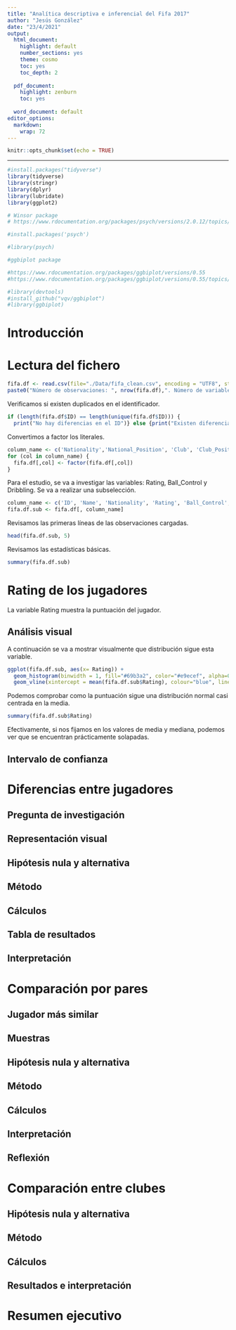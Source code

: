 ```yaml
---
title: "Analítica descriptiva e inferencial del Fifa 2017"
author: "Jesús González"
date: "23/4/2021"
output:
  html_document:
    highlight: default
    number_sections: yes
    theme: cosmo
    toc: yes
    toc_depth: 2
    
  pdf_document:
    highlight: zenburn
    toc: yes
    
  word_document: default
editor_options: 
  markdown: 
    wrap: 72
---
```


```r
knitr::opts_chunk$set(echo = TRUE)
```

------------------------------------------------------------------------

```r
#install.packages("tidyverse")
library(tidyverse) 
library(stringr) 
library(dplyr) 
library(lubridate) 
library(ggplot2)

# Winsor package
# https://www.rdocumentation.org/packages/psych/versions/2.0.12/topics/winsor

#install.packages('psych')

#library(psych)

#ggbiplot package

#https://www.rdocumentation.org/packages/ggbiplot/versions/0.55
#https://www.rdocumentation.org/packages/ggbiplot/versions/0.55/topics/ggbiplot

#library(devtools)
#install_github("vqv/ggbiplot")
#library(ggbiplot)


```

# Introducción

# Lectura del fichero

```r
fifa.df <- read.csv(file="./Data/fifa_clean.csv", encoding = "UTF8", stringsAsFactors = F)
paste0("Número de observaciones: ", nrow(fifa.df),". Número de variables: ", ncol(fifa.df))
```
Verificamos si existen duplicados en el identificador.

```r
if (length(fifa.df$ID) == length(unique(fifa.df$ID))) {
  print("No hay diferencias en el ID")} else {print("Existen diferencias en el ID")}
```
Convertimos a factor los literales.
```r
column_name <- c('Nationality','National_Position', 'Club', 'Club_Position', 'Preffered_Foot', 'Preffered_Position', 'Work_Rate')
for (col in column_name) {
  fifa.df[,col] <- factor(fifa.df[,col])
}
```

Para el estudio, se va a investigar las variables: Rating, Ball_Control y Dribbling. Se va a realizar una subselección.

```r
column_name <- c('ID', 'Name', 'Nationality', 'Rating', 'Ball_Control', 'Dribbling' )
fifa.df.sub <- fifa.df[, column_name]
```


Revisamos las primeras líneas de las observaciones cargadas.

```r
head(fifa.df.sub, 5)
```

Revisamos las estadísticas básicas.
```r
summary(fifa.df.sub)
```


# Rating de los jugadores
La variable Rating muestra la puntuación del jugador. 

## Análisis visual
A continuación se va a mostrar visualmente que distribución sigue esta variable.

```r
ggplot(fifa.df.sub, aes(x= Rating)) + 
  geom_histogram(binwidth = 1, fill="#69b3a2", color="#e9ecef", alpha=0.9) + 
  geom_vline(xintercept = mean(fifa.df.sub$Rating), colour="blue", linetype = "longdash")
```
Podemos comprobar como la puntuación sigue una distribución normal casi centrada en la media. 
```r
summary(fifa.df.sub$Rating)
```

Efectivamente, si nos fijamos en los valores de media y mediana, podemos ver que se encuentran prácticamente solapadas.


## Intervalo de confianza

# Diferencias entre jugadores

## Pregunta de investigación

## Representación visual

## Hipótesis nula y alternativa

## Método

## Cálculos

## Tabla de resultados

## Interpretación

# Comparación por pares

## Jugador más similar

## Muestras

## Hipótesis nula y alternativa

## Método

## Cálculos

## Interpretación

## Reflexión

# Comparación entre clubes

## Hipótesis nula y alternativa

## Método

## Cálculos

## Resultados e interpretación

# Resumen ejecutivo

